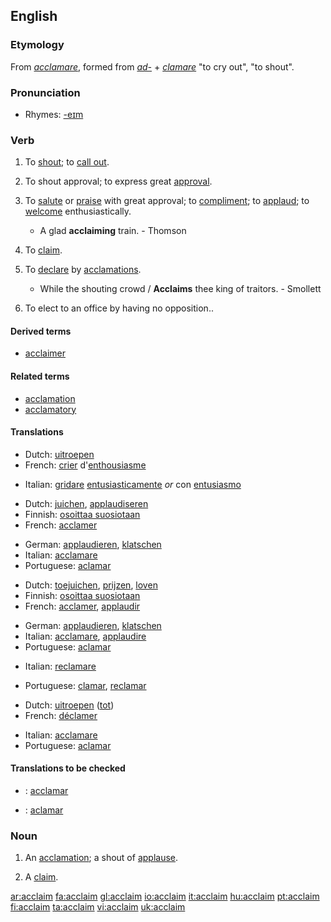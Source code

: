 ==English==

===Etymology===
From {{L.}} ''[[acclamare]]'', formed from ''[[ad-]]'' + ''[[clamare]]'' "to cry out", "to shout".

===Pronunciation===
*Rhymes: [[Rhymes:English:-eɪm|-eɪm]]

===Verb===
{{en-verb}}

# {{transitive}} To [[shout]]; to [[call out]].
# {{intransitive}} To shout approval; to express great [[approval]].
# {{transitive}} {{rare}} To [[salute]] or [[praise]] with great approval; to [[compliment]]; to [[applaud]]; to [[welcome]] enthusiastically.
#* A glad '''acclaiming''' train. - Thomson
# {{transitive}} {{obsolete}} To [[claim]].
# {{transitive}} To [[declare]] by [[acclamations]].
#* While the shouting crowd / '''Acclaims''' thee king of traitors. - Smollett
# {{context|Canadian}} To elect to an office by having no opposition..

====Derived terms====
* [[acclaimer]]

====Related terms====
* [[acclamation]]
* [[acclamatory]]

====Translations====
{{trans-top|to shout}}
*Dutch: [[uitroepen]]
*French: [[crier]] d'[[enthousiasme]]
{{trans-mid}}
*Italian: [[gridare]] [[entusiasticamente]] ''or'' con [[entusiasmo]]
{{trans-bottom}}

{{trans-top|to shout applause}}
*Dutch: [[juichen]], [[applaudiseren]]
*Finnish: [[osoittaa suosiotaan]]
*French: [[acclamer]]
{{trans-mid}}
*German: [[applaudieren]], [[klatschen]]
*Italian: [[acclamare]]
*Portuguese: [[aclamar]]
{{trans-bottom}}

{{trans-top|to applaud}}
*Dutch: [[toejuichen]], [[prijzen]], [[loven]]
*Finnish: [[osoittaa suosiotaan]]
*French: [[acclamer]], [[applaudir]]
{{trans-mid}}
*German: [[applaudieren]], [[klatschen]]
*Italian: [[acclamare]], [[applaudire]]
*Portuguese: [[aclamar]]
{{trans-bottom}}

{{trans-top|to claim}}
*Italian: [[reclamare]]
{{trans-mid}}
*Portuguese: [[clamar]], [[reclamar]]
{{trans-bottom}}

{{trans-top|to declare by acclamations}}
*Dutch: [[uitroepen]] ([[tot]])
*French: [[déclamer]]
{{trans-mid}}
*Italian: [[acclamare]]
*Portuguese: [[aclamar]]
{{trans-bottom}}

====Translations to be checked====
{{checktrans}}
*{{ttbc|Interlingua}}: [[acclamar]]
*{{ttbc|Spanish}}: [[aclamar]]

===Noun===
{{en-noun}}

# {{poetic}} An [[acclamation]]; a shout of [[applause]].
# {{obsolete}} A [[claim]].

[[ar:acclaim]]
[[fa:acclaim]]
[[gl:acclaim]]
[[io:acclaim]]
[[it:acclaim]]
[[hu:acclaim]]
[[pt:acclaim]]
[[fi:acclaim]]
[[ta:acclaim]]
[[vi:acclaim]]
[[uk:acclaim]]